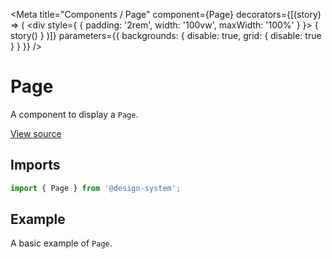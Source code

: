 
<Meta
  title="Components / Page"
  component={Page}
  decorators={[(story) => (
    <div style={ { padding: '2rem', width: '100vw', maxWidth: '100%' } }>
      { story() }
    </div>
  )]}
  parameters={{ backgrounds: { disable: true, grid: { disable: true } } }}
/>

# Page

A component to display a `Page`.

[View source](https://github.com/actarian/design-system/tree/main/src/ui/components/page)

## Imports

```js
import { Page } from '@design-system';
```

<!--
## Props

<ArgsTable of={PageProps} />
-->

## Example

A basic example of `Page`.

<Canvas>
  <Story name="Page">
    <Page></Page>
  </Story>
</Canvas>
